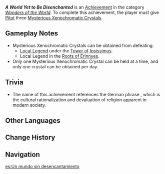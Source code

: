 {{Achievement Infobox
|id           = 81423
|order id     = 1407
|category     = Wonders of the World
|description  = Give [[Mysterious Xenochromatic Crystal]]s to the helmsman of the [["The Rusty Rudder"|"Rusty Rudder"]] 3 times.
|requirements = 
|primogems    = 5
|type         = Exploration
|hidden       = 1
}}
'''''A World Yet to Be Disenchanted''''' is an [[Achievement]] in the category ''[[Wonders of the World]]''. To complete this achievement, the player must give [[Pitot]] three [[Mysterious Xenochromatic Crystal]]s.

==Gameplay Notes==
* Mysterious Xenochromatic Crystals can be obtained from defeating:
** [[Local Legend]] {{Enemy|Hat Jellyfish|text=Chassanion &mdash; Trick Bullet}} under the [[Tower of Ipsissimus]].
** Local Legend {{Enemy|Hat Jellyfish|text=Mageblade Corrouge &mdash; With the Purewater Tide It Came}} in the [[Roots of Erinnyes]].
* Only one Mysterious Xenochromatic Crystal can be held at a time, and only one crystal can be obtained per day.

==Trivia==
* The name of this achievement references the German phrase {{De|Entzauberung der Welt|{{w|disenchantment}} of the world}}, which is the cultural rationalization and devaluation of religion apparent in modern society.

==Other Languages==
{{Other Languages
|en      = A World Yet to Be Disenchanted
|zhs     = 未祛魅的世界
|zhs_rm  = 
|zht     = 未祛魅的世界
|zht_rm  = 
|zh_tl   = 
|ja      = 未だ魔術を脱しない世界
|ja_rm   = Mada Majutsu wo Dasshinai Sekai
|ja_tl   = 
|ko      = 탈신비화가 이루어지지 않은 세계
|ko_rm   = 
|ko_tl   = A World Yet to Be Disenchanted
|es      = Un mundo sin desencantamiento
|es_tl   = A World Without Disenchantment
|fr      = Non désenchantement du monde
|fr_tl   = Non Disenchantment of the World
|ru      = Нерасколдованный мир
|ru_tl   = 
|th      = โลกที่ไม่ลุ่มหลง
|th_rm   = 
|th_tl   = 
|vi      = Thế Giới Chưa Tỉnh Ngộ
|vi_tl   = 
|de      = Eine Welt, die noch nicht entzaubert ist
|de_tl   = A World Yet to Be Disenchanted
|id      = Dunia yang Belum Kecewa
|id_tl   = A World Yet to Be Disenchanted
|pt      = Um Mundo a Ser Desencantado
|pt_tl   = 
|tr      = Büyüden Arındırılacak Bir Dünya
|tr_tl   = 
|it      = Un mondo non ancora disincantato
|it_tl   = A World Not Yet Disenchanted
}}

==Change History==
{{Change History|4.2}}

==Navigation==
{{Achievement Navbox}}

[[es:Un mundo sin desencantamiento]]